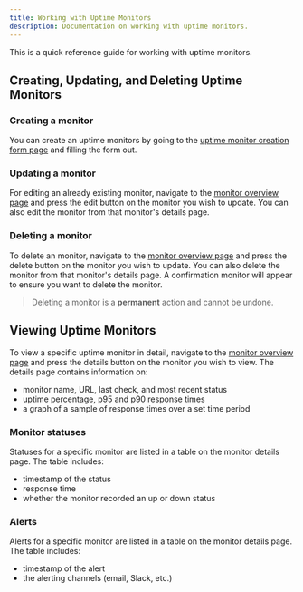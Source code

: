 ```yaml
---
title: Working with Uptime Monitors
description: Documentation on working with uptime monitors.
---
```


This is a quick reference guide for working with uptime monitors.

## Creating, Updating, and Deleting Uptime Monitors

### Creating a monitor

You can create an uptime monitors by going to the [uptime monitor creation form page](/app/uptime/new) and filling the form out.

### Updating a monitor

For editing an already existing monitor, navigate to the [monitor overview page](/app/uptime) and press the edit button
on the monitor you wish to update. You can also edit the monitor from that monitor's details page.

### Deleting a monitor

To delete an monitor, navigate to the [monitor overview page](/app/monitors) and press the delete button
on the monitor you wish to update. You can also delete the monitor from that monitor's details page. A confirmation monitor
will appear to ensure you want to delete the monitor.

> <p style={{ marginTop: "inherit" }}>
>   Deleting a monitor is a <b>permanent</b> action and cannot be undone.
> </p>

## Viewing Uptime Monitors

To view a specific uptime monitor in detail, navigate to the [monitor overview page](/app/uptime) and press the details button
on the monitor you wish to view. The details page contains information on:

- monitor name, URL, last check, and most recent status
- uptime percentage, p95 and p90 response times
- a graph of a sample of response times over a set time period

### Monitor statuses

Statuses for a specific monitor are listed in a table on the monitor details page.
The table includes:

- timestamp of the status
- response time
- whether the monitor recorded an up or down status

### Alerts

Alerts for a specific monitor are listed in a table on the monitor details page.
The table includes:

- timestamp of the alert
- the alerting channels (email, Slack, etc.)
